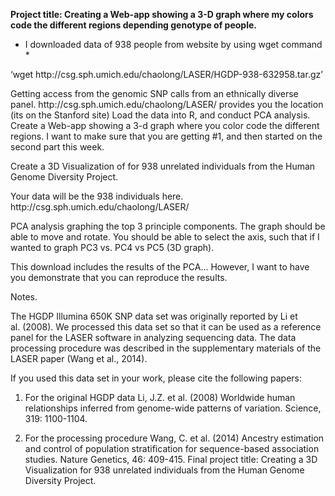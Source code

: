 **Project title: Creating a Web-app showing a 3-D graph where my colors code the different regions depending genotype of people.**

* I downloaded data of 938 people from website by using wget command *

'wget http://csg.sph.umich.edu/chaolong/LASER/HGDP-938-632958.tar.gz'


Getting access from the genomic SNP calls from an ethnically diverse panel. http://csg.sph.umich.edu/chaolong/LASER/ provides you the location (its on the Stanford site)
Load the data into R, and conduct PCA analysis.
Create a Web-app showing a 3-d graph where you color code the different regions.
I want to make sure that you are getting #1, and then started on the second part this week.

Create a 3D Visualization of for 938 unrelated individuals from the Human Genome Diversity Project.

Your data will be the 938 individuals here. http://csg.sph.umich.edu/chaolong/LASER/

PCA analysis graphing the top 3 principle components. The graph should be able to move and rotate. You should be able to select the axis, such that if I wanted to graph PC3 vs. PC4 vs PC5 (3D graph).

This download includes the results of the PCA… However, I want to have you demonstrate that you can reproduce the results.

Notes.

The HGDP Illumina 650K SNP data set was originally reported by Li et al. (2008). We processed this data set so that it can be used as a reference panel for the LASER software in analyzing sequencing data. The data processing procedure was described in the supplementary materials of the LASER paper (Wang et al., 2014).

If you used this data set in your work, please cite the following papers:

(1) For the original HGDP data Li, J.Z. et al. (2008) Worldwide human relationships inferred from genome-wide patterns of variation. Science, 319: 1100-1104.

(2) For the processing procedure Wang, C. et al. (2014) Ancestry estimation and control of population stratification for sequence-based association studies. Nature Genetics, 46: 409-415.
Final project title: Creating a 3D Visualization for 938 unrelated individuals from the Human Genome Diversity Project.
